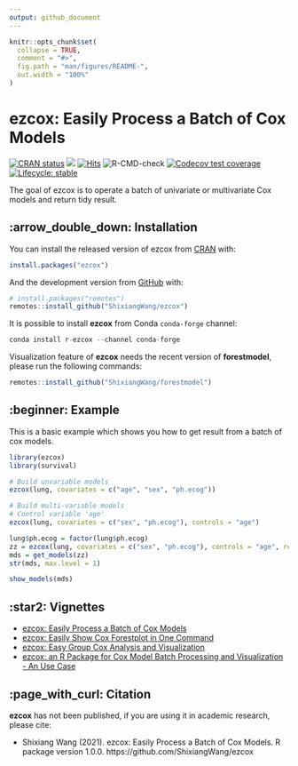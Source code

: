 ```yaml
---
output: github_document
---
```


<!-- README.md is generated from README.Rmd. Please edit that file -->

```r
knitr::opts_chunk$set(
  collapse = TRUE,
  comment = "#>",
  fig.path = "man/figures/README-",
  out.width = "100%"
)
```
# ezcox: Easily Process a Batch of Cox Models

<!-- badges: start -->
[![CRAN status](https://www.r-pkg.org/badges/version/ezcox)](https://CRAN.R-project.org/package=ezcox)
[![](https://cranlogs.r-pkg.org/badges/grand-total/ezcox?color=blue)](https://cran.r-project.org/package=ezcox)
[![Hits](https://hits.seeyoufarm.com/api/count/incr/badge.svg?url=https%3A%2F%2Fgithub.com%2FShixiangWang%2Fezcox&count_bg=%2379C83D&title_bg=%23555555&icon=fandom.svg&icon_color=%23E7E7E7&title=hits&edge_flat=false)](https://hits.seeyoufarm.com)
![R-CMD-check](https://github.com/ShixiangWang/ezcox/workflows/R-CMD-check/badge.svg)
[![Codecov test coverage](https://codecov.io/gh/ShixiangWang/ezcox/branch/master/graph/badge.svg)](https://codecov.io/gh/ShixiangWang/ezcox?branch=master)
[![Lifecycle: stable](https://img.shields.io/badge/lifecycle-stable-brightgreen.svg)](https://lifecycle.r-lib.org/articles/stages.html)
<!-- badges: end -->

The goal of ezcox is to operate a batch of univariate or multivariate Cox models and return tidy result.

## :arrow_double_down: Installation

You can install the released version of ezcox from [CRAN](https://CRAN.R-project.org) with:

```r
install.packages("ezcox")
```

And the development version from [GitHub](https://github.com/) with:

```r
# install.packages("remotes")
remotes::install_github("ShixiangWang/ezcox")
```

It is possible to install **ezcox** from Conda `conda-forge` channel:

```r
conda install r-ezcox --channel conda-forge
```

Visualization feature of **ezcox** needs the recent version of **forestmodel**, please run the following commands:

```r
remotes::install_github("ShixiangWang/forestmodel")
```

## :beginner: Example

This is a basic example which shows you how to get result from a batch of cox models.

```r
library(ezcox)
library(survival)

# Build unvariable models
ezcox(lung, covariates = c("age", "sex", "ph.ecog"))

# Build multi-variable models
# Control variable 'age'
ezcox(lung, covariates = c("sex", "ph.ecog"), controls = "age")
```

```r
lung$ph.ecog = factor(lung$ph.ecog)
zz = ezcox(lung, covariates = c("sex", "ph.ecog"), controls = "age", return_models=TRUE)
mds = get_models(zz)
str(mds, max.level = 1)

show_models(mds)
```


## :star2: Vignettes

- [ezcox: Easily Process a Batch of Cox Models](https://cran.r-project.org/web/packages/ezcox/vignettes/ezcox.html)
- [ezcox: Easily Show Cox Forestplot in One Command](https://cran.r-project.org/web/packages/ezcox/vignettes/ezforest.html)
- [ezcox: Easy Group Cox Analysis and Visualization](https://cran.r-project.org/web/packages/ezcox/vignettes/ezgroup.html)
- [ezcox: an R Package for Cox Model Batch Processing and Visualization - An Use Case](https://shixiangwang.github.io/ezcox-adv-usage/)

## :page_with_curl: Citation

**ezcox** has not been published, if you are using it in academic research,
please cite:

- Shixiang Wang (2021). ezcox: Easily Process a Batch of Cox Models. R package version 1.0.0.
  https://github.com/ShixiangWang/ezcox
